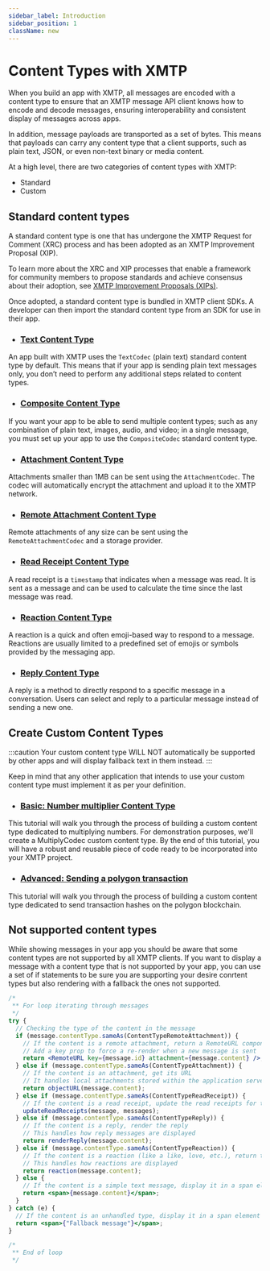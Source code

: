 ```yaml
---
sidebar_label: Introduction
sidebar_position: 1
className: new
---
```



# Content Types with XMTP

When you build an app with XMTP, all messages are encoded with a content type to ensure that an XMTP message API client knows how to encode and decode messages, ensuring interoperability and consistent display of messages across apps.

In addition, message payloads are transported as a set of bytes. This means that payloads can carry any content type that a client supports, such as plain text, JSON, or even non-text binary or media content.

At a high level, there are two categories of content types with XMTP:

- Standard
- Custom

## Standard content types

A standard content type is one that has undergone the XMTP Request for Comment (XRC) process and has been adopted as an XMTP Improvement Proposal (XIP).

To learn more about the XRC and XIP processes that enable a framework for community members to propose standards and achieve consensus about their adoption, see [XMTP Improvement Proposals (XIPs)](https://github.com/xmtp/XIPs#readme).

Once adopted, a standard content type is bundled in XMTP client SDKs. A developer can then import the standard content type from an SDK for use in their app.

- ### [Text Content Type](/docs/content-types/plain-text)

An app built with XMTP uses the `TextCodec` (plain text) standard content type by default. This means that if your app is sending plain text messages only, you don’t need to perform any additional steps related to content types.

- ### [Composite Content Type](/docs/content-types/composite)

If you want your app to be able to send multiple content types; such as any combination of plain text, images, audio, and video; in a single message, you must set up your app to use the `CompositeCodec` standard content type.

- ### [Attachment Content Type](/docs/content-types/attachment)

Attachments smaller than 1MB can be sent using the `AttachmentCodec`. The codec will automatically encrypt the attachment and upload it to the XMTP network.

- ### [Remote Attachment Content Type](/docs/content-types/remote-attachment)

Remote attachments of any size can be sent using the `RemoteAttachmentCodec` and a storage provider.

- ### [Read Receipt Content Type](/docs/content-types/read-receipt)

A read receipt is a `timestamp` that indicates when a message was read. It is sent as a message and can be used to calculate the time since the last message was read.

- ### [Reaction Content Type](/docs/content-types/reaction)

A reaction is a quick and often emoji-based way to respond to a message. Reactions are usually limited to a predefined set of emojis or symbols provided by the messaging app.

- ### [Reply Content Type](/docs/content-types/reply)

A reply is a method to directly respond to a specific message in a conversation. Users can select and reply to a particular message instead of sending a new one.

## Create Custom Content Types

:::caution
Your custom content type WILL NOT automatically be supported by other apps and will display fallback text in them instead.
:::

Keep in mind that any other application that intends to use your custom content type must implement it as per your definition.

- ### [Basic: Number multiplier Content Type](/docs/content-types/custom)

This tutorial will walk you through the process of building a custom content type dedicated to multiplying numbers. For demonstration purposes, we'll create a MultiplyCodec custom content type. By the end of this tutorial, you will have a robust and reusable piece of code ready to be incorporated into your XMTP project.

- ### [Advanced: Sending a polygon transaction](/docs/content-types/custom)

This tutorial will walk you through the process of building a custom content type dedicated to send transaction hashes on the polygon blockchain.

## Not supported content types

While showing messages in your app you should be aware that some content types are not supported by all XMTP clients. If you want to display a message with a content type that is not supported by your app, you can use a set of if statements to be sure you are supporting your desire conrtent types but also rendering with a fallback the ones not supported.

<Tabs groupId="sdk-langs">
<TabItem value="js" label="JavaScript"  attributes={{className: "js_tab"}}>

```jsx
/*
 ** For loop iterating through messages
 */
try {
  // Checking the type of the content in the message
  if (message.contentType.sameAs(ContentTypeRemoteAttachment)) {
    // If the content is a remote attachment, return a RemoteURL component
    // Add a key prop to force a re-render when a new message is sent
    return <RemoteURL key={message.id} attachment={message.content} />;
  } else if (message.contentType.sameAs(ContentTypeAttachment)) {
    // If the content is an attachment, get its URL
    // It handles local attachments stored within the application server
    return objectURL(message.content);
  } else if (message.contentType.sameAs(ContentTypeReadReceipt)) {
    // If the content is a read receipt, update the read receipts for this message
    updateReadReceipts(message, messages);
  } else if (message.contentType.sameAs(ContentTypeReply)) {
    // If the content is a reply, render the reply
    // This handles how reply messages are displayed
    return renderReply(message.content);
  } else if (message.contentType.sameAs(ContentTypeReaction)) {
    // If the content is a reaction (like a like, love, etc.), return the reaction
    // This handles how reactions are displayed
    return reaction(message.content);
  } else {
    // If the content is a simple text message, display it in a span element
    return <span>{message.content}</span>;
  }
} catch (e) {
  // If the content is an unhandled type, display it in a span element
  return <span>{"Fallback message"}</span>;
}

/*
 ** End of loop
 */
```

</TabItem></Tabs>

